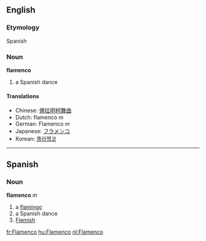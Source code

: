 ==English==
===Etymology===
Spanish

===Noun===
'''flamenco'''

# a Spanish dance

====Translations====
*Chinese: [[佛拉明柯舞曲]]
*Dutch: flamenco ''m''
*German: Flamenco ''m''
*Japanese: [[フラメンコ]]
*Korean: [[플라멩코]]

----
==Spanish==
===Noun===
'''flamenco''' ''m''

# a [[flamingo]]
# a Spanish dance
# [[Flemish]]

[[fr:Flamenco]]
[[hu:Flamenco]]
[[nl:Flamenco]]